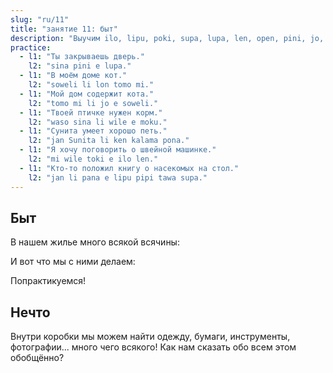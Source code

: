```yaml
---
slug: "ru/11"
title: "занятие 11: быт"
description: "Выучим ilo, lipu, poki, supa, lupa, len, open, pini, jo, ijo!"
practice:
  - l1: "Ты закрываешь дверь."
    l2: "sina pini e lupa."
  - l1: "В моём доме кот."
    l2: "soweli li lon tomo mi."
  - l1: "Мой дом содержит кота."
    l2: "tomo mi li jo e soweli."
  - l1: "Твоей птичке нужен корм."
    l2: "waso sina li wile e moku."
  - l1: "Сунита умеет хорошо петь."
    l2: "jan Sunita li ken kalama pona."
  - l1: "Я хочу поговорить о швейной машинке."
    l2: "mi wile toki e ilo len."
  - l1: "Кто-то положил книгу о насекомых на стол."
    l2: "jan li pana e lipu pipi tawa supa."
---
```



## Быт

В нашем жилье много всякой всячины:

<List>
  <Word sl="ilo" m="инструмент, напр. молот, вилка, телефон, приложение" />
  <Word sl="lipu" m="плоский предмет для 󱥡 sona, напр. бумага, карточка, книга, сайт" />
  <Word sl="poki" m="ёмкость, напр. коробка, ящик, бутылка" />
  <Word sl="supa" m="горизонтальная поверхность, напр. полка, стол, диван" />
  <Word sl="lupa" m="отверстие, напр. дверь, окно, дырка" />
  <Word sl="len" m="покрытие, напр. одежда, обувь, одеяло" />
</List>

И вот что мы с ними делаем:

<List>
  <Word sl="open" m="начать, открыть, включить" />
  <Word sl="pini" m="закончить, закрыть, выключить" />
  <Word sl="jo" m="держать, содержать, включать в себя" />
</List>

Попрактикуемся!

<List>
  <Sentence sl="mi open e lupa." m="Я открыла дверь." />
  <Sentence sl="jan li pini e poki moku." m="Человек закрыл холодильник." />
  <Sentence sl="lipu li lon supa lape." m="Книга на кровати." />
  <Sentence sl="poki mi li ken jo e len." m="Мой шкаф может содержать одежду." />
  <Sentence sl="ilo mi li wile e wawa." m="Моему телефону требуется электричество." />
</List>

## Нечто

Внутри коробки мы можем найти одежду, бумаги, инструменты, фотографии... много чего всякого! Как нам сказать обо всем этом обобщённо?

<List>
  <Word sl="ijo" m="что-то, вещь, штука" />
  <Sentence sl="poki li jo e ijo." m="В коробке есть вещи." />
  <Sentence sl="jan li sitelen e ijo suwi." m="Кто-то рисует нечто милое." />
  <Sentence sl="mi wile toki e ijo kasi." m="Я бы хотел поговорить на тему растений." />
</List>

<Practice exercises={frontmatter.practice} client:load />
